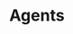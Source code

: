 ---
pcx_content_type: navigation
title: Agents
external_link: /agents/
sidebar:
  order: 99
head: []
description: Build AI-powered Agents on Cloudflare
---